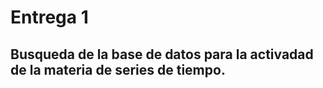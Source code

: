 # Entrega 1

## Busqueda de la base de datos para la activadad de la materia de series de tiempo.
